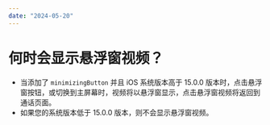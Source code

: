 ```yaml
---
date: "2024-05-20"
---
```

# 何时会显示悬浮窗视频？

- 当添加了 `minimizingButton` 并且 iOS 系统版本高于 15.0.0 版本时，点击悬浮窗按钮，或切换到主屏幕时，视频将以悬浮窗显示，点击悬浮窗视频将返回到通话页面。
- 如果您的系统版本低于 15.0.0 版本，则不会显示悬浮窗视频。